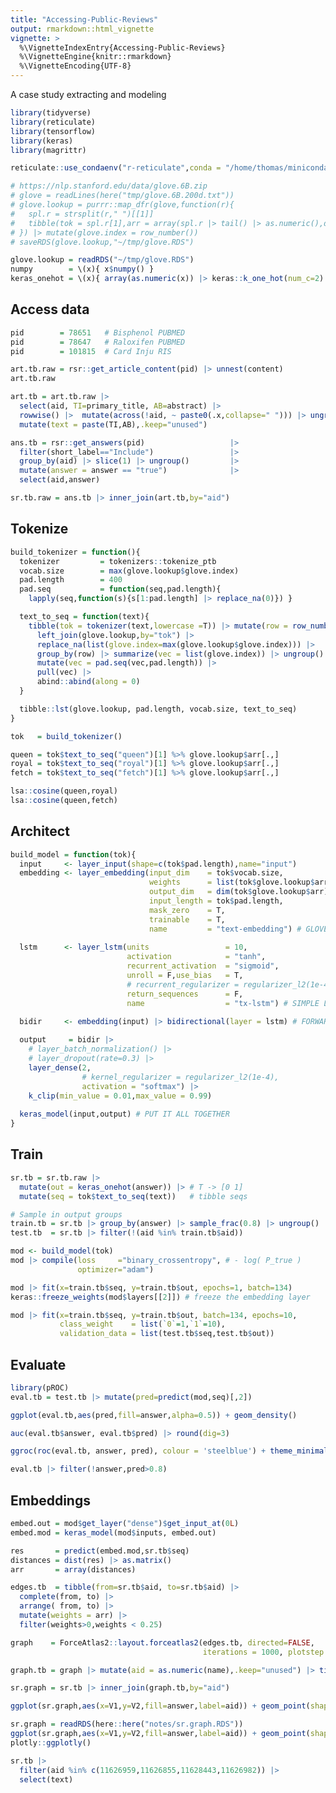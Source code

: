 ```yaml
---
title: "Accessing-Public-Reviews"
output: rmarkdown::html_vignette
vignette: >
  %\VignetteIndexEntry{Accessing-Public-Reviews}
  %\VignetteEngine{knitr::rmarkdown}
  %\VignetteEncoding{UTF-8}
---
```


A case study extracting and modeling 

```r
library(tidyverse)
library(reticulate)
library(tensorflow)
library(keras)
library(magrittr)

reticulate::use_condaenv("r-reticulate",conda = "/home/thomas/miniconda3/bin/conda")

# https://nlp.stanford.edu/data/glove.6B.zip
# glove = readLines(here("tmp/glove.6B.200d.txt")) 
# glove.lookup = purrr::map_dfr(glove,function(r){
#   spl.r = strsplit(r," ")[[1]]
#   tibble(tok = spl.r[1],arr = array(spl.r |> tail() |> as.numeric(),dim = c(1L,200L)))
# }) |> mutate(glove.index = row_number())
# saveRDS(glove.lookup,"~/tmp/glove.RDS")

glove.lookup = readRDS("~/tmp/glove.RDS")
numpy        = \(x){ x$numpy() }
keras_onehot = \(x){ array(as.numeric(x)) |> keras::k_one_hot(num_c=2) |> numpy() }
```

## Access data
```r
pid        = 78651   # Bisphenol PUBMED
pid        = 78647   # Raloxifen PUBMED
pid        = 101815  # Card Inju RIS

art.tb.raw = rsr::get_article_content(pid) |> unnest(content)
art.tb.raw 

art.tb = art.tb.raw |> 
  select(aid, TI=primary_title, AB=abstract) |>
  rowwise() |>  mutate(across(!aid, ~ paste0(.x,collapse=" "))) |> ungroup() |> 
  mutate(text = paste(TI,AB),.keep="unused")

ans.tb = rsr::get_answers(pid)                   |> 
  filter(short_label=="Include")                 |> 
  group_by(aid) |> slice(1) |> ungroup()         |> 
  mutate(answer = answer == "true")              |> 
  select(aid,answer)

sr.tb.raw = ans.tb |> inner_join(art.tb,by="aid")
```

## Tokenize
```r
build_tokenizer = function(){
  tokenizer         = tokenizers::tokenize_ptb
  vocab.size        = max(glove.lookup$glove.index)
  pad.length        = 400
  pad.seq           = function(seq,pad.length){ 
    lapply(seq,function(s){s[1:pad.length] |> replace_na(0)}) }

  text_to_seq = function(text){
    tibble(tok = tokenizer(text,lowercase =T)) |> mutate(row = row_number()) |> unnest(tok) |>
      left_join(glove.lookup,by="tok") |>
      replace_na(list(glove.index=max(glove.lookup$glove.index))) |>
      group_by(row) |> summarize(vec = list(glove.index)) |> ungroup() |>
      mutate(vec = pad.seq(vec,pad.length)) |>
      pull(vec) |>
      abind::abind(along = 0)
  }

  tibble::lst(glove.lookup, pad.length, vocab.size, text_to_seq)
}

```

```r
tok   = build_tokenizer()

queen = tok$text_to_seq("queen")[1] %>% glove.lookup$arr[.,]
royal = tok$text_to_seq("royal")[1] %>% glove.lookup$arr[.,]
fetch = tok$text_to_seq("fetch")[1] %>% glove.lookup$arr[.,]

lsa::cosine(queen,royal)
lsa::cosine(queen,fetch)
```

## Architect
```r
build_model = function(tok){
  input     <- layer_input(shape=c(tok$pad.length),name="input")
  embedding <- layer_embedding(input_dim    = tok$vocab.size,
                               weights      = list(tok$glove.lookup$arr),
                               output_dim   = dim(tok$glove.lookup$arr)[-1],
                               input_length = tok$pad.length,
                               mask_zero    = T,
                               trainable    = T,
                               name         = "text-embedding") # GLOVE EMBEDDING
  
  lstm      <- layer_lstm(units                 = 10,
                          activation            = "tanh",
                          recurrent_activation  = "sigmoid",
                          unroll = F,use_bias   = T,
                          # recurrent_regularizer = regularizer_l2(1e-4),
                          return_sequences      = F,
                          name                  = "tx-lstm") # SIMPLE LSTM
  
  bidir     <- embedding(input) |> bidirectional(layer = lstm) # FORWARD AND BACK

  output     = bidir |>
    # layer_batch_normalization() |>
    # layer_dropout(rate=0.3) |>
    layer_dense(2,
                # kernel_regularizer = regularizer_l2(1e-4),
                activation = "softmax") |>
    k_clip(min_value = 0.01,max_value = 0.99)
  
  keras_model(input,output) # PUT IT ALL TOGETHER
}
```

## Train
```r
sr.tb = sr.tb.raw |> 
  mutate(out = keras_onehot(answer)) |> # T -> [0 1]
  mutate(seq = tok$text_to_seq(text))   # tibble seqs

# Sample in output groups
train.tb = sr.tb |> group_by(answer) |> sample_frac(0.8) |> ungroup()
test.tb  = sr.tb |> filter(!(aid %in% train.tb$aid))

mod <- build_model(tok) 
mod |> compile(loss     ="binary_crossentropy", # - log( P_true )
               optimizer="adam")

mod |> fit(x=train.tb$seq, y=train.tb$out, epochs=1, batch=134)
keras::freeze_weights(mod$layers[[2]]) # freeze the embedding layer

mod |> fit(x=train.tb$seq, y=train.tb$out, batch=134, epochs=10,
           class_weight    = list(`0`=1,`1`=10),
           validation_data = list(test.tb$seq,test.tb$out))
```

## Evaluate
```r
library(pROC)
eval.tb = test.tb |> mutate(pred=predict(mod,seq)[,2])

ggplot(eval.tb,aes(pred,fill=answer,alpha=0.5)) + geom_density()

auc(eval.tb$answer, eval.tb$pred) |> round(dig=3)

ggroc(roc(eval.tb, answer, pred), colour = 'steelblue') + theme_minimal()

eval.tb |> filter(!answer,pred>0.8)
```

## Embeddings
```r
embed.out = mod$get_layer("dense")$get_input_at(0L) 
embed.mod = keras_model(mod$inputs, embed.out)

res       = predict(embed.mod,sr.tb$seq)
distances = dist(res) |> as.matrix() 
arr       = array(distances)

edges.tb  = tibble(from=sr.tb$aid, to=sr.tb$aid) |> 
  complete(from, to) |> 
  arrange( from, to) |>  
  mutate(weights = arr) |> 
  filter(weights>0,weights < 0.25)

graph    = ForceAtlas2::layout.forceatlas2(edges.tb, directed=FALSE, 
                                           iterations = 1000, plotstep = 100)

graph.tb = graph |> mutate(aid = as.numeric(name),.keep="unused") |> tibble()

sr.graph = sr.tb |> inner_join(graph.tb,by="aid")

ggplot(sr.graph,aes(x=V1,y=V2,fill=answer,label=aid)) + geom_point(shape=21)
```

```r
sr.graph = readRDS(here::here("notes/sr.graph.RDS"))
ggplot(sr.graph,aes(x=V1,y=V2,fill=answer,label=aid)) + geom_point(shape=21)
plotly::ggplotly()

sr.tb |> 
  filter(aid %in% c(11626959,11626855,11628443,11626982)) |>
  select(text)
```





